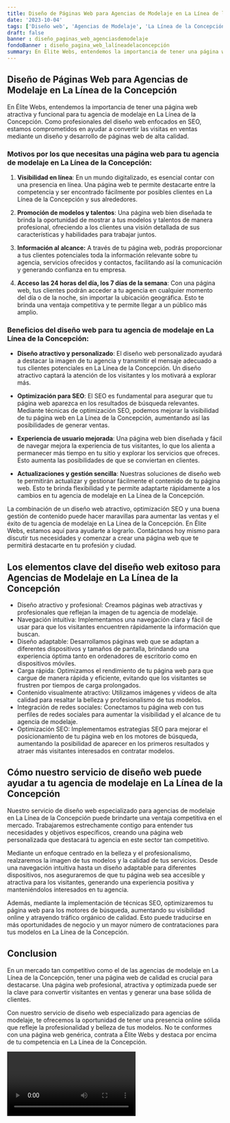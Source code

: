 ```yaml
---
title: Diseño de Páginas Web para Agencias de Modelaje en La Línea de la Concepción
date: '2023-10-04'
tags: ['Diseño web', 'Agencias de Modelaje', 'La Línea de la Concepción']
draft: false
banner : diseño_paginas_web_agenciasdemodelaje
fondoBanner : diseño_pagina_web_lalíneadelaconcepción
summary: En Élite Webs, entendemos la importancia de tener una página web atractiva y funcional para tu agencia de modelaje en La Línea de la Concepción. Como profesionales del diseño web enfocados en SEO, estamos comprometidos en ayudar a convertir las visitas en ventas mediante un diseño y desarrollo de páginas web de alta calidad.
---
```


## Diseño de Páginas Web para Agencias de Modelaje en La Línea de la Concepción

En Élite Webs, entendemos la importancia de tener una página web atractiva y funcional para tu agencia de modelaje en La Línea de la Concepción. Como profesionales del diseño web enfocados en SEO, estamos comprometidos en ayudar a convertir las visitas en ventas mediante un diseño y desarrollo de páginas web de alta calidad.

### Motivos por los que necesitas una página web para tu agencia de modelaje en La Línea de la Concepción:

1. **Visibilidad en línea**: En un mundo digitalizado, es esencial contar con una presencia en línea. Una página web te permite destacarte entre la competencia y ser encontrado fácilmente por posibles clientes en La Línea de la Concepción y sus alrededores.

2. **Promoción de modelos y talentos**: Una página web bien diseñada te brinda la oportunidad de mostrar a tus modelos y talentos de manera profesional, ofreciendo a los clientes una visión detallada de sus características y habilidades para trabajar juntos.

3. **Información al alcance:** A través de tu página web, podrás proporcionar a tus clientes potenciales toda la información relevante sobre tu agencia, servicios ofrecidos y contactos, facilitando así la comunicación y generando confianza en tu empresa.

4. **Acceso las 24 horas del día, los 7 días de la semana**: Con una página web, tus clientes podrán acceder a tu agencia en cualquier momento del día o de la noche, sin importar la ubicación geográfica. Esto te brinda una ventaja competitiva y te permite llegar a un público más amplio.

### Beneficios del diseño web para tu agencia de modelaje en La Línea de la Concepción:

- **Diseño atractivo y personalizado**: El diseño web personalizado ayudará a destacar la imagen de tu agencia y transmitir el mensaje adecuado a tus clientes potenciales en La Línea de la Concepción. Un diseño atractivo captará la atención de los visitantes y los motivará a explorar más.

- **Optimización para SEO**: El SEO es fundamental para asegurar que tu página web aparezca en los resultados de búsqueda relevantes. Mediante técnicas de optimización SEO, podemos mejorar la visibilidad de tu página web en La Línea de la Concepción, aumentando así las posibilidades de generar ventas.

- **Experiencia de usuario mejorada**: Una página web bien diseñada y fácil de navegar mejora la experiencia de tus visitantes, lo que los alienta a permanecer más tiempo en tu sitio y explorar los servicios que ofreces. Esto aumenta las posibilidades de que se conviertan en clientes.

- **Actualizaciones y gestión sencilla**: Nuestras soluciones de diseño web te permitirán actualizar y gestionar fácilmente el contenido de tu página web. Esto te brinda flexibilidad y te permite adaptarte rápidamente a los cambios en tu agencia de modelaje en La Línea de la Concepción.

La combinación de un diseño web atractivo, optimización SEO y una buena gestión de contenido puede hacer maravillas para aumentar las ventas y el éxito de tu agencia de modelaje en La Línea de la Concepción. En Élite Webs, estamos aquí para ayudarte a lograrlo. Contáctanos hoy mismo para discutir tus necesidades y comenzar a crear una página web que te permitirá destacarte en tu profesión y ciudad.

<GifSeo />

<Cta />

## Los elementos clave del diseño web exitoso para Agencias de Modelaje en La Línea de la Concepción

- Diseño atractivo y profesional: Creamos páginas web atractivas y profesionales que reflejan la imagen de tu agencia de modelaje.
- Navegación intuitiva: Implementamos una navegación clara y fácil de usar para que los visitantes encuentren rápidamente la información que buscan.
- Diseño adaptable: Desarrollamos páginas web que se adaptan a diferentes dispositivos y tamaños de pantalla, brindando una experiencia óptima tanto en ordenadores de escritorio como en dispositivos móviles.
- Carga rápida: Optimizamos el rendimiento de tu página web para que cargue de manera rápida y eficiente, evitando que los visitantes se frustren por tiempos de carga prolongados.
- Contenido visualmente atractivo: Utilizamos imágenes y videos de alta calidad para resaltar la belleza y profesionalismo de tus modelos.
- Integración de redes sociales: Conectamos tu página web con tus perfiles de redes sociales para aumentar la visibilidad y el alcance de tu agencia de modelaje.
- Optimización SEO: Implementamos estrategias SEO para mejorar el posicionamiento de tu página web en los motores de búsqueda, aumentando la posibilidad de aparecer en los primeros resultados y atraer más visitantes interesados en contratar modelos.

## Cómo nuestro servicio de diseño web puede ayudar a tu agencia de modelaje en La Línea de la Concepción

Nuestro servicio de diseño web especializado para agencias de modelaje en La Línea de la Concepción puede brindarte una ventaja competitiva en el mercado. Trabajaremos estrechamente contigo para entender tus necesidades y objetivos específicos, creando una página web personalizada que destacará tu agencia en este sector tan competitivo.

Mediante un enfoque centrado en la belleza y el profesionalismo, realzaremos la imagen de tus modelos y la calidad de tus servicios. Desde una navegación intuitiva hasta un diseño adaptable para diferentes dispositivos, nos aseguraremos de que tu página web sea accesible y atractiva para los visitantes, generando una experiencia positiva y manteniéndolos interesados en tu agencia.

Además, mediante la implementación de técnicas SEO, optimizaremos tu página web para los motores de búsqueda, aumentando su visibilidad online y atrayendo tráfico orgánico de calidad. Esto puede traducirse en más oportunidades de negocio y un mayor número de contrataciones para tus modelos en La Línea de la Concepción.

## Conclusion

En un mercado tan competitivo como el de las agencias de modelaje en La Línea de la Concepción, tener una página web de calidad es crucial para destacarse. Una página web profesional, atractiva y optimizada puede ser la clave para convertir visitantes en ventas y generar una base sólida de clientes. 

Con nuestro servicio de diseño web especializado para agencias de modelaje, te ofrecemos la oportunidad de tener una presencia online sólida que refleje la profesionalidad y belleza de tus modelos. No te conformes con una página web genérica, contrata a Élite Webs y destaca por encima de tu competencia en La Línea de la Concepción.

<Video />

<CtaBot job='Agencias de Modelaje' city='La Línea de la Concepción'/>

<Gmaps query='La Línea de la Concepción+españa+maps' />